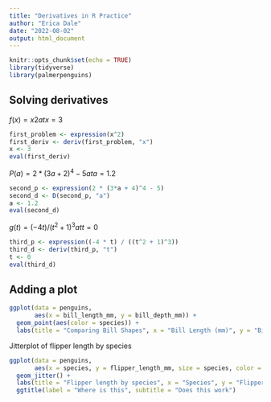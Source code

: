 ```yaml
---
title: "Derivatives in R Practice"
author: "Erica Dale"
date: "2022-08-02"
output: html_document
---
```


```r
knitr::opts_chunk$set(echo = TRUE)
library(tidyverse)
library(palmerpenguins)
```


## Solving derivatives

$f(x) = x2 at x = 3$

```r
first_problem <- expression(x^2)
first_deriv <- deriv(first_problem, "x")
x <- 3
eval(first_deriv)

```

$P(a) = 2 * (3a + 2) ^ 4 - 5  at a = 1.2$

```r
second_p <- expression(2 * (3*a + 4)^4 - 5)
second_d <- D(second_p, "a")
a <- 1.2
eval(second_d)
```

$g(t) = (-4t) / (t^2 + 1)^3 at t=0$

```r
third_p <- expression((-4 * t) / ((t^2 + 1)^3))
third_d <- deriv(third_p, "t")
t <- 0
eval(third_d)
```


## Adding a plot

```r
ggplot(data = penguins, 
       aes(x = bill_length_mm, y = bill_depth_mm)) +
  geom_point(aes(color = species)) +
  labs(title = "Comparing Bill Shapes", x = "Bill Length (mm)", y = "Bill Depth (mm)")
```


Jitterplot of flipper length by species
```r
ggplot(data = penguins,
       aes(x = species, y = flipper_length_mm, size = species, color = sex)) +
  geom_jitter() +
  labs(title = "Flipper length by species", x = "Species", y = "Flipper Length (mm)") +
  ggtitle(label = "Where is this", subtitle = "Does this work")
```

